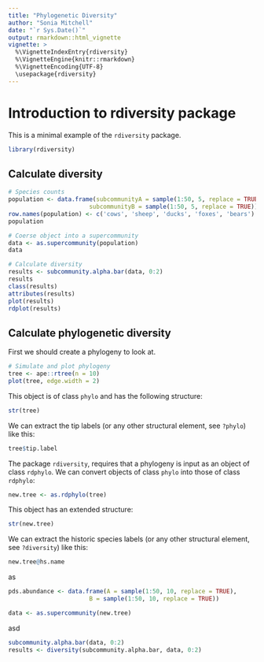 ```yaml
---
title: "Phylogenetic Diversity"
author: "Sonia Mitchell"
date: "`r Sys.Date()`"
output: rmarkdown::html_vignette
vignette: >
  %\VignetteIndexEntry{rdiversity}
  %\VignetteEngine{knitr::rmarkdown}
  %\VignetteEncoding{UTF-8}
  \usepackage{rdiversity}
---
```


# Introduction to rdiversity package

This is a minimal example of the `rdiversity` package. 

```r
library(rdiversity)
```


## Calculate diversity

```r
# Species counts
population <- data.frame(subcommunityA = sample(1:50, 5, replace = TRUE),
                       subcommunityB = sample(1:50, 5, replace = TRUE))
row.names(population) <- c('cows', 'sheep', 'ducks', 'foxes', 'bears')
population

# Coerse object into a supercommunity
data <- as.supercommunity(population)
data

# Calculate diversity
results <- subcommunity.alpha.bar(data, 0:2)
results
class(results)
attributes(results)
plot(results)
rdplot(results)
```



## Calculate phylogenetic diversity

First we should create a phylogeny to look at. 

```r
# Simulate and plot phylogeny
tree <- ape::rtree(n = 10)
plot(tree, edge.width = 2)
```

This object is of class `phylo` and has the following structure:

```r
str(tree)
```

We can extract the tip labels (or any other structural element, see `?phylo`) 
like this:

```r
tree$tip.label
```

The package `rdiversity`, requires that a phylogeny is input as an object of 
class `rdphylo`. We can convert objects of class `phylo` into those of class 
`rdphylo`:

```r
new.tree <- as.rdphylo(tree)
```

This object has an extended structure:

```r
str(new.tree)
```

We can extract the historic species labels (or any other structural element, 
see `?diversity`) like this:

```r
new.tree@hs.name
```

as

```r
pds.abundance <- data.frame(A = sample(1:50, 10, replace = TRUE),
                       B = sample(1:50, 10, replace = TRUE))

data <- as.supercommunity(new.tree)
```

asd

```r
subcommunity.alpha.bar(data, 0:2)
results <- diversity(subcommunity.alpha.bar, data, 0:2)

```